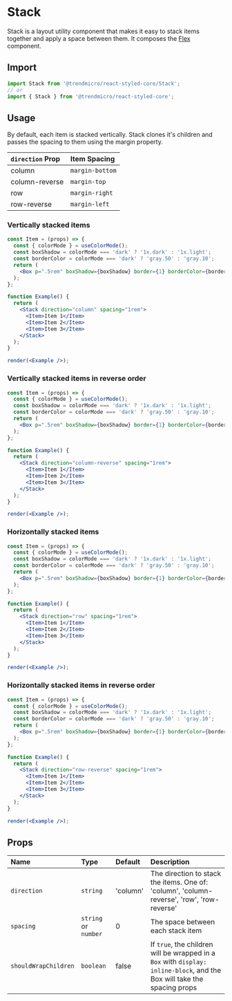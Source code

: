 # Stack

Stack is a layout utility component that makes it easy to stack items together and apply a space between them. It composes the [Flex](flex) component.

## Import

```js
import Stack from '@trendmicro/react-styled-core/Stack';
// or
import { Stack } from '@trendmicro/react-styled-core';
```

## Usage

By default, each item is stacked vertically. Stack clones it's children and passes the spacing to them using the margin property.

| `direction` Prop | Item Spacing |
| :-------- | :------ |
| column | `margin-bottom` |
| column-reverse | `margin-top` |
| row | `margin-right` |
| row-reverse | `margin-left` |

### Vertically stacked items

```jsx noInline
const Item = (props) => {
  const { colorMode } = useColorMode();
  const boxShadow = colorMode === 'dark' ? '1x.dark' : '1x.light';
  const borderColor = colorMode === 'dark' ? 'gray.50' : 'gray.10';
  return (
    <Box p=".5rem" boxShadow={boxShadow} border={1} borderColor={borderColor} {...props} />
  );
};

function Example() {
  return (
    <Stack direction="column" spacing="1rem">
      <Item>Item 1</Item>
      <Item>Item 2</Item>
      <Item>Item 3</Item>
    </Stack>
  );
}

render(<Example />);
```

### Vertically stacked items in reverse order

```jsx noInline
const Item = (props) => {
  const { colorMode } = useColorMode();
  const boxShadow = colorMode === 'dark' ? '1x.dark' : '1x.light';
  const borderColor = colorMode === 'dark' ? 'gray.50' : 'gray.10';
  return (
    <Box p=".5rem" boxShadow={boxShadow} border={1} borderColor={borderColor} {...props} />
  );
};

function Example() {
  return (
    <Stack direction="column-reverse" spacing="1rem">
      <Item>Item 1</Item>
      <Item>Item 2</Item>
      <Item>Item 3</Item>
    </Stack>
  );
}

render(<Example />);
```

### Horizontally stacked items

```jsx noInline
const Item = (props) => {
  const { colorMode } = useColorMode();
  const boxShadow = colorMode === 'dark' ? '1x.dark' : '1x.light';
  const borderColor = colorMode === 'dark' ? 'gray.50' : 'gray.10';
  return (
    <Box p=".5rem" boxShadow={boxShadow} border={1} borderColor={borderColor} {...props} />
  );
};

function Example() {
  return (
    <Stack direction="row" spacing="1rem">
      <Item>Item 1</Item>
      <Item>Item 2</Item>
      <Item>Item 3</Item>
    </Stack>
  );
}

render(<Example />);
```


### Horizontally stacked items in reverse order

```jsx noInline
const Item = (props) => {
  const { colorMode } = useColorMode();
  const boxShadow = colorMode === 'dark' ? '1x.dark' : '1x.light';
  const borderColor = colorMode === 'dark' ? 'gray.50' : 'gray.10';
  return (
    <Box p=".5rem" boxShadow={boxShadow} border={1} borderColor={borderColor} {...props} />
  );
};

function Example() {
  return (
    <Stack direction="row-reverse" spacing="1rem">
      <Item>Item 1</Item>
      <Item>Item 2</Item>
      <Item>Item 3</Item>
    </Stack>
  );
}

render(<Example />);
```

## Props

| Name | Type | Default | Description |
| :--- | :--- | :------ | :---------- |
| `direction` | `string` | 'column' | The direction to stack the items. One of: 'column', 'column-reverse', 'row', 'row-reverse' |
| `spacing` | `string` or `number` | 0 | The space between each stack item |
| `shouldWrapChildren` | `boolean` | false | If `true`, the children will be wrapped in a `Box` with `display: inline-block`, and the Box will take the spacing props |
